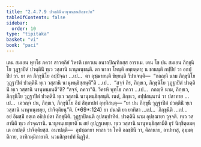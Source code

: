 ```yaml
---
title: "2.4.7.9 ปวตฺตินีนานุพนฺธนสิกฺขาปท"
tableOfContents: false
sidebar:
  order: 10
type: "tipitaka"
basket: "vi"
book: "paci"
---
```



<DynamicBreadcrumb />

<Division number="1111" book="paci">

<Paragraph number="3278" book="paci">
เตน สมเยน พุทฺโธ ภควา สาวตฺถิยํ วิหรติ เชตวเน อนาถปิณฺฑิกสฺส อาราเม. เตน โข ปน สมเยน ภิกฺขุนิโย วุฏฺฐาปิตํ ปวตฺตินิํ ทฺเว วสฺสานิ นานุพนฺธนฺติ. ตา พาลา โหนฺติ อพฺยตฺตา; น ชานนฺติ กปฺปิยํ วา อกปฺปิยํ วา.
</Paragraph>

<Paragraph number="3279" book="paci">
ยา ตา ภิกฺขุนิโย อปฺปิจฺฉา …เป…  ตา อุชฺฌายนฺติ ขิยฺยนฺติ วิปาเจนฺติ—  “กถญฺหิ นาม ภิกฺขุนิโย วุฏฺฐาปิตํ ปวตฺตินิํ ทฺเว วสฺสานิ นานุพนฺธิสฺสนฺตี”ติ …เป…  “สจฺจํ กิร, ภิกฺขเว, ภิกฺขุนิโย วุฏฺฐาปิตํ ปวตฺตินิํ ทฺเว วสฺสานิ นานุพนฺธนฺตี”ติ? “สจฺจํ, ภควา”ติ. วิครหิ พุทฺโธ ภควา …เป…  กถญฺหิ นาม, ภิกฺขเว, ภิกฺขุนิโย วุฏฺฐาปิตํ ปวตฺตินิํ ทฺเว วสฺสานิ นานุพนฺธิสฺสนฺติ. เนตํ, ภิกฺขเว, อปฺปสนฺนานํ วา ปสาทาย …เป…  เอวญฺจ ปน, ภิกฺขเว, ภิกฺขุนิโย อิมํ สิกฺขาปทํ อุทฺทิสนฺตุ—
</Paragraph>

</Division>
<Division number="1112" book="paci">

<Paragraph number="3280" book="paci">
<Emphasis>“ยา ปน ภิกฺขุนี วุฏฺฐาปิตํ ปวตฺตินิํ ทฺเว วสฺสานิ นานุพนฺเธยฺย, ปาจิตฺติยนฺ”</Emphasis>ติ. (*69*:<Emphasis>124</Emphasis>)
</Paragraph>

</Division>
<Division number="1113" book="paci">

<Paragraph number="3281" book="paci">
<Emphasis>ยา ปนา</Emphasis>ติ ยา ยาทิสา …เป…  <Emphasis>ภิกฺขุนี</Emphasis>ติ …เป…  อยํ อิมสฺมิํ อตฺเถ อธิปฺเปตา ภิกฺขุนีติ.
</Paragraph>

<Paragraph number="3282" book="paci">
<Emphasis>วุฏฺฐาปิตนฺ</Emphasis>ติ อุปสมฺปาทิตํ. <Emphasis>ปวตฺตินี</Emphasis> นาม อุปชฺฌายา วุจฺจติ. <Emphasis>ทฺเว วสฺสานี</Emphasis>ติ ทฺเว สํวจฺฉรานิ. <Emphasis>นานุพนฺเธยฺยา</Emphasis>ติ น สยํ อุปฏฺฐเหยฺย. ทฺเว วสฺสานิ นานุพนฺธิสฺสามีติ ธุรํ นิกฺขิตฺตมตฺเต อาปตฺติ ปาจิตฺติยสฺส.
</Paragraph>

</Division>
<Division number="1114" book="paci">

<Paragraph number="3283" book="paci">
อนาปตฺติ—  อุปชฺฌายา พาลา วา โหติ อลชฺชินี วา, คิลานาย, อาปทาสุ, อุมฺมตฺติกาย, อาทิกมฺมิกายาติ.

</Paragraph>
</Division>

<Paragraph number="3284" type="center" book="paci">
นวมสิกฺขาปทํ นิฏฺฐิตํ.
</Paragraph>